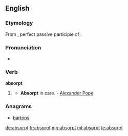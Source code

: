 ==English==

===Etymology===
From {{etyl|la|en}} {{term|absorptus|lang=la}}, perfect passive participle of {{term|absorbeo|absorbeō|absorb|lang=la}}.

===Pronunciation===
* {{a|US}} {{IPA|/æbˈsɔɹpt/|/æbˈzɔɹpt/|/əbˈsɔɹpt/|/əbˈzɔɹpt/}}

===Verb===
'''absorpt'''

# {{context|archaic|lang=en}} {{past participle of|absorb}}
#* '''Absorpt''' in care. - [[w:Alexander Pope|Alexander Pope]]

===Anagrams===
* [[bartops#English|bartops]]

[[de:absorpt]]
[[fr:absorpt]]
[[mg:absorpt]]
[[ml:absorpt]]
[[te:absorpt]]